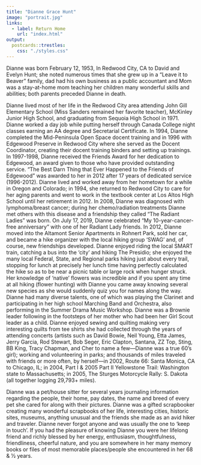 ```yaml
---
title: "Dianne Grace Hunt"
image: "portrait.jpg"
links:
  - label: Return Home
    url: "index.html"
output:
  postcards::trestles:
    css: "./styles.css"
---
```


Dianne was born February 12, 1953, In Redwood City, CA to David and Evelyn Hunt; she noted
numerous times that she grew up in a “Leave it to Beaver” family, dad had his own business as
a public accountant and Mom was a stay-at-home mom teaching her children many wonderful
skills and abilities; both parents preceded Dianne in death.

Dianne lived most of her life in the Redwood City area attending John Gill Elementary School
(Miss Sanders remained her favorite teacher), McKinley Junior High School, and graduating
from Sequoia High School in 1971. Dianne worked a day job while putting herself through
Canada College night classes earning an AA degree and Secretarial Certificate. In 1994, Dianne
completed the Mid-Peninsula Open Space docent training and in 1996 with Edgewood Preserve
in Redwood City where she served as the Docent Coordinator, creating their docent training
binders and setting up trainings. In 1997-1998, Dianne received the Friends Award for her
dedication to Edgewood, an award given to those who have provided outstanding service. “The
Best Darn Thing that Ever Happened to the Friends of Edgewood” was awarded to her in 2012
after 17 years of dedicated service (1996-2012).
Dianne lived and worked away from her hometown for a while in Oregon and Colorado; in
1994, she returned to Redwood City to care for her aging parents and went to work in the
textbook center at Los Altos High School until her retirement in 2012.
In 2008, Dianne was diagnosed with lymphoma/breast cancer; during her chemo/radiation
treatments Dianne met others with this disease and a friendship they called “The Radiant
Ladies” was born. On July 17, 2019, Dianne celebrated “My 10-year-cancer-free anniversary”
with one of her Radiant Lady friends.
In 2012, Dianne moved into the Altamont Senior Apartments in Rohnert Park, sold her car, and
became a hike organizer with the local hiking group ‘SWAG’ and, of course, new friendships
developed. Dianne enjoyed riding the local SMART train, catching a bus into the ‘city’ and hiking
The Presidio; she enjoyed the many local Federal, State, and Regional parks hiking just about
every trail, stopping for lunch at precisely her lunch time having perfectly calculated the hike so
as to be near a picnic table or large rock when hunger struck. Her knowledge of ‘native’ flowers
was incredible and if you spent any time at all hiking (flower hunting) with Dianne you came
away knowing several new species as she would suddenly quiz you for names along the way.
Dianne had many diverse talents, one of which was playing the Clarinet and participating in her
high school Marching Band and Orchestra, also performing in the Summer Drama Music
Workshop. Dianne was a Brownie leader following in the footsteps of her mother who had
been her Girl Scout leader as a child. Dianne enjoyed sewing and quilting making very
interesting quilts from tee shirts she had collected through the years of attending concerts
(artists such as David Bowie, Neil Young, Etta James, Jerry Garcia, Rod Stewart, Bob Seger, Eric
Clapton, Santana, ZZ Top, Sting, BB King, Tracy Chapman, and Cher to name a few—Dianne was
a true 60’s girl); working and volunteering in parks; and thousands of miles traveled with friends
or more often, by herself—in 2002, Route 66: Santa Monica, CA to Chicago, IL; in 2004, Part I &
2005 Part II Yellowstone Trail: Washington state to Massachusetts; in 2005, The Sturges
Motorcycle Rally: S. Dakota (all together logging 29,793+ miles).

Dianne was a pet/house sitter for several years journaling information regarding the people,
their home, pay dates, the name and breed of every pet she cared for along with their pictures.
Dianne was a gifted scrapbooker creating many wonderful scrapbooks of her life, interesting
cities, historic sites, museums, anything unusual and the friends she made as an avid hiker and
traveler. Dianne never forgot anyone and was usually the one to ‘keep in touch’. If you had the
pleasure of knowing Dianne you were her lifelong friend and richly blessed by her energy,
enthusiasm, thoughtfulness, friendliness, cheerful nature, and you are somewhere in her many
memory books or files of most memorable places/people she encountered in her 68 & 1⁄2 years.
